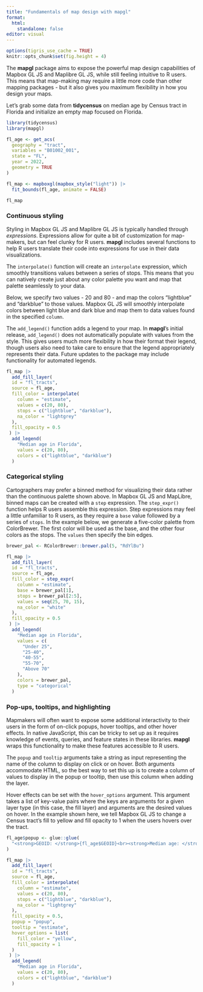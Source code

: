 ```yaml
---
title: "Fundamentals of map design with mapgl"
format: 
  html: 
    standalone: false
editor: visual
---
```


```r
options(tigris_use_cache = TRUE)
knitr::opts_chunk$set(fig.height = 4)

```

The **mapgl** package aims to expose the powerful map design capabilities of Mapbox GL JS and Maplibre GL JS, while still feeling intuitive to R users. This means that map-making may require a little more code than other mapping packages - but it also gives you maximum flexibility in how you design your maps.

Let's grab some data from **tidycensus** on median age by Census tract in Florida and initialize an empty map focused on Florida.

```r
library(tidycensus)
library(mapgl)

fl_age <- get_acs(
  geography = "tract",
  variables = "B01002_001",
  state = "FL",
  year = 2022,
  geometry = TRUE
)

fl_map <- mapboxgl(mapbox_style("light")) |> 
  fit_bounds(fl_age, animate = FALSE)

fl_map
```

### Continuous styling

Styling in Mapbox GL JS and Maplibre GL JS is typically handled through *expressions*. Expressions allow for quite a bit of customization for map-makers, but can feel clunky for R users. **mapgl** includes several functions to help R users translate their code into expressions for use in their data visualizations.

The `interpolate()` function will create an `interpolate` expression, which smoothly transitions values between a series of stops. This means that you can natively create just about any color palette you want and map that palette seamlessly to your data.

Below, we specify two values - 20 and 80 - and map the colors "lightblue" and "darkblue" to those values. Mapbox GL JS will smoothly interpolate colors between light blue and dark blue and map them to data values found in the specified `column`.

The `add_legend()` function adds a legend to your map. In **mapgl**'s initial release, `add_legend()` does not automatically populate with values from the style. This gives users much more flexibility in how their format their legend, though users also need to take care to ensure that the legend appropriately represents their data. Future updates to the package may include functionality for automated legends.

```r
fl_map |> 
  add_fill_layer(
  id = "fl_tracts",
  source = fl_age,
  fill_color = interpolate(
    column = "estimate",
    values = c(20, 80),
    stops = c("lightblue", "darkblue"),
    na_color = "lightgrey"
  ),
  fill_opacity = 0.5
 ) |> 
  add_legend(
    "Median age in Florida",
    values = c(20, 80),
    colors = c("lightblue", "darkblue")
  )
```

### Categorical styling

Cartographers may prefer a binned method for visualizing their data rather than the continuous palette shown above. In Mapbox GL JS and MapLibre, binned maps can be created with a `step` expression. The `step_expr()` function helps R users assemble this expression. Step expressions may feel a little unfamiliar to R users, as they require a `base` value followed by a series of `stops`. In the example below, we generate a five-color palette from ColorBrewer. The first color will be used as the base, and the other four colors as the stops. The `values` then specify the bin edges.

```r
brewer_pal <- RColorBrewer::brewer.pal(5, "RdYlBu")

fl_map |> 
  add_fill_layer(
  id = "fl_tracts",
  source = fl_age,
  fill_color = step_expr(
    column = "estimate",
    base = brewer_pal[1],
    stops = brewer_pal[2:5],
    values = seq(25, 70, 15),
    na_color = "white"
  ),
  fill_opacity = 0.5
 ) |> 
  add_legend(
    "Median age in Florida",
    values = c(
      "Under 25",
      "25-40",
      "40-55",
      "55-70",
      "Above 70"
    ),
    colors = brewer_pal,
    type = "categorical"
  )
```

### Pop-ups, tooltips, and highlighting

Mapmakers will often want to expose some additional interactivity to their users in the form of on-click popups, hover tooltips, and other hover effects. In native JavaScript, this can be tricky to set up as it requires knowledge of events, queries, and feature states in these libraries. **mapgl** wraps this functionality to make these features accessible to R users.

The `popup` and `tooltip` arguments take a string as input representing the name of the column to display on click or on hover. Both arguments accommodate HTML, so the best way to set this up is to create a column of values to display in the popup or tooltip, then use this column when adding the layer.

Hover effects can be set with the `hover_options` argument. This argument takes a list of key-value pairs where the keys are arguments for a given layer type (in this case, the fill layer) and arguments are the desired values on hover. In the example shown here, we tell Mapbox GL JS to change a Census tract's fill to yellow and fill opacity to 1 when the users hovers over the tract.

```r
fl_age$popup <- glue::glue(
  "<strong>GEOID: </strong>{fl_age$GEOID}<br><strong>Median age: </strong>{fl_age$estimate}"
)

fl_map |> 
  add_fill_layer(
  id = "fl_tracts",
  source = fl_age,
  fill_color = interpolate(
    column = "estimate",
    values = c(20, 80),
    stops = c("lightblue", "darkblue"),
    na_color = "lightgrey"
  ),
  fill_opacity = 0.5,
  popup = "popup",
  tooltip = "estimate",
  hover_options = list(
    fill_color = "yellow",
    fill_opacity = 1
  )
 ) |> 
  add_legend(
    "Median age in Florida",
    values = c(20, 80),
    colors = c("lightblue", "darkblue")
  )
```
